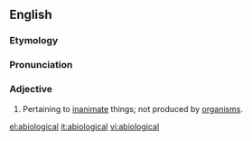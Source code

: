 ==English==

===Etymology===
{{prefix|a|biological|t1=without|t2=relating to life}}

===Pronunciation===
{{a|US}} {{IPA|/ˌeɪ.baɪ.əˈlɑdʒ.ɪ.kl̩/|/ˌeɪ.baɪ.əˈlɑdʒ.ə.kl̩/}}

===Adjective===
{{en-adj|-}}

# {{context|biology}} Pertaining to [[inanimate]] things; not produced by [[organism]]s.

[[el:abiological]]
[[it:abiological]]
[[vi:abiological]]